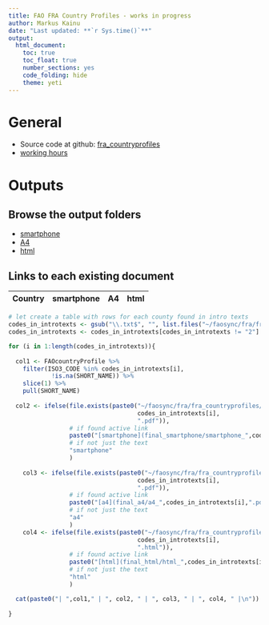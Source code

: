 ```yaml
---
title: FAO FRA Country Profiles - works in progress
author: Markus Kainu
date: "Last updated: **`r Sys.time()`**"
output: 
  html_document: 
    toc: true
    toc_float: true
    number_sections: yes
    code_folding: hide
    theme: yeti
---
```


# General

- Source code at github:  [fra_countryprofiles](https://github.com/muuankarski/fra_countryprofiles/)
- [working hours](http://software.markuskainu.fi/fao/fra_hours/index.html)

# Outputs

## Browse the output folders

- [smartphone](final_smartphone/)
- [A4](final_A4/)
- [html](final_html/)

## Links to each existing document 

| Country | smartphone | A4 | html |
| ------  | --------   | --- | ---- |
```r
# let create a table with rows for each county found in intro texts
codes_in_introtexts <- gsub("\\.txt$", "", list.files("~/faosync/fra/fra_countryprofiles/input/data/intro_texts/", ".txt"))
codes_in_introtexts <- codes_in_introtexts[codes_in_introtexts != "2"]

for (i in 1:length(codes_in_introtexts)){
  
  col1 <- FAOcountryProfile %>% 
    filter(ISO3_CODE %in% codes_in_introtexts[i],
            !is.na(SHORT_NAME)) %>% 
    slice(1) %>% 
    pull(SHORT_NAME)
  
  col2 <- ifelse(file.exists(paste0("~/faosync/fra/fra_countryprofiles/output/final_smartphone/smartphone_",
                                    codes_in_introtexts[i],
                                    ".pdf")),
                 # if found active link
                 paste0("[smartphone](final_smartphone/smartphone_",codes_in_introtexts[i],".pdf)"),
                 # if not just the text
                 "smartphone"
                 )
  
    col3 <- ifelse(file.exists(paste0("~/faosync/fra/fra_countryprofiles/output/final_a4/a4_",
                                    codes_in_introtexts[i],
                                    ".pdf")),
                 # if found active link
                 paste0("[a4](final_a4/a4_",codes_in_introtexts[i],".pdf)"),
                 # if not just the text
                 "a4"
                 )
    col4 <- ifelse(file.exists(paste0("~/faosync/fra/fra_countryprofiles/output/final_html/html_",
                                    codes_in_introtexts[i],
                                    ".html")),
                 # if found active link
                 paste0("[html](final_html/html_",codes_in_introtexts[i],".html)"),
                 # if not just the text
                 "html"
                 )

  cat(paste0("| ",col1," | ", col2, " | ", col3, " | ", col4, " |\n"))
  
}


```


